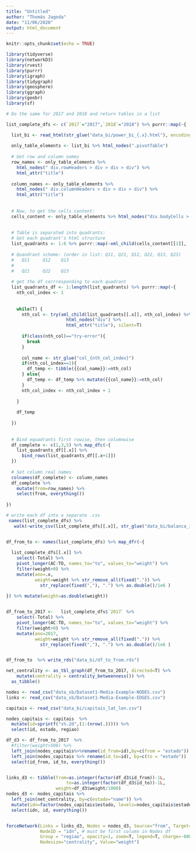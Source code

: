 ```yaml
---
title: "Untitled"
author: "Thomás Jagoda"
date: "11/06/2020"
output: html_document
---
```


```r
knitr::opts_chunk$set(echo = TRUE)
```

```r
library(tidyverse)
library(networkD3)
library(rvest)
library(purrr)
library(igraph)
library(tidygraph)
library(geosphere)
library(ggraph)
library(geobr)
library(sf)
```


```r

# Do the same for 2017 and 2018 and return tables in a list

list_complete_dfs <- c(`2017`="2017",`2018`="2018") %>% purrr::map(~{

  list_bi <- read_html(str_glue("data_bi/power_bi_{.x}.html"), encoding="ISO-8859-1")
  
  only_table_elements <- list_bi %>% html_nodes(".pivotTable")
  
  # Get row and column names
  row_names <- only_table_elements %>% 
    html_nodes(" div.rowHeaders > div > div > div") %>% 
    html_attr("title")
  
  column_names <- only_table_elements %>% 
    html_nodes(" div.columnHeaders > div > div > div") %>% 
    html_attr("title")
  
  
  # Now, to get the cells content:
  cells_content <- only_table_elements %>% html_nodes("div.bodyCells > div:first-child")
  
  
  # Table is separated into quadrants:
  # Get each quadrant's html structure
  list_quadrants <- 1:6 %>% purrr::map(~xml_child(cells_content[[1]], .x))
  
  # Quandrant scheme: (order in list: Q11, Q21, Q12, Q22, Q13, Q23)
  #   Q11     Q12    Q13
  #
  #   Q21     Q22    Q23
  
  # get the df corrresponding to each quadrant
  list_quadrants_df <- 1:length(list_quadrants) %>% purrr::map(~{
    nth_col_index <- 1
    
    
    while(T) {
      nth_col <- try(xml_child(list_quadrants[[.x]], nth_col_index) %>% 
                       html_nodes("div") %>% 
                       html_attr("title"), silent=T)
      
      if(class(nth_col)=="try-error"){
        break
      } 
      
      col_name <- str_glue("col_{nth_col_index}")
      if(nth_col_index==1){
        df_temp <- tibble({{col_name}}:=nth_col)
      } else{
        df_temp <- df_temp %>% mutate({{col_name}}:=nth_col)
      }
      nth_col_index <- nth_col_index + 1
      
    }
    
    df_temp
    
  })
  
  
  # Bind equadrants first rowise, then columnwise
  df_complete <- c(1,3,5) %>% map_dfc(~{
    list_quadrants_df[[.x]] %>% 
      bind_rows(list_quadrants_df[[.x+1]])
  })
  
  # Set column real names
  colnames(df_complete) <- column_names
  df_complete %>%
    mutate(from=row_names) %>%
    select(from, everything())
  
})

# write each df into a separate .csv
 names(list_complete_dfs) %>% 
   walk(~write_csv(list_complete_dfs[[.x]], str_glue("data_bi/balanca_interestadual_{.x}.csv")))



```



```r



df_from_to <- names(list_complete_dfs) %>% map_dfr(~{
  
  list_complete_dfs[[.x]] %>%
    select(-Total) %>%
    pivot_longer(AC:TO, names_to="to", values_to="weight") %>%
    filter(weight>0) %>%
    mutate(ano=.x,
           weight=weight %>% str_remove_all(fixed(".")) %>%
             str_replace(fixed(","), ".") %>% as.double()/1e6 )
  
}) %>% mutate(weight=as.double(weight))


df_from_to_2017 <-   list_complete_dfs$`2017` %>%
    select(-Total) %>%
    pivot_longer(AC:TO, names_to="to", values_to="weight") %>%
    filter(weight>0) %>%
    mutate(ano=2017,
           weight=weight %>% str_remove_all(fixed(".")) %>%
             str_replace(fixed(","), ".") %>% as.double()/1e6 )


df_from_to  %>% write_rds("data_bi/df_to_from.rds")

net_centrality <- as_tbl_graph(df_from_to_2017, directed=T) %>%
    mutate(centrality = centrality_betweenness()) %>% 
  as_tibble()


```




```r

nodes <- read_csv("data_sb/Dataset1-Media-Example-NODES.csv")
links <- read_csv("data_sb/Dataset1-Media-Example-EDGES.csv")

capitais <- read_csv("data_bi/capitais_lat_lon.csv")

nodes_capitais <- capitais  %>%
  mutate(id=sprintf("s%.2d",(1:(nrow(.))))) %>% 
  select(id, estado, regiao)

df_d3 <- df_from_to_2017  %>%
  #filter(weight>500) %>%
  left_join(nodes_capitais%>%rename(id_from=id),by=c(from = "estado")) %>%
  left_join(nodes_capitais %>% rename(id_to=id), by=c(to = "estado"))  %>%
  select(id_from, id_to, everything())


links_d3 <- tibble(from=as.integer(factor(df_d3$id_from))-1L,
                       to=as.integer(factor(df_d3$id_to))-1L,
                   weight=df_d3$weight/1000) 
nodes_d3 <- nodes_capitais %>%
  left_join(net_centrality, by=c(estado="name")) %>%
  mutate(idn=factor(nodes_capitais$estado, levels=nodes_capitais$estado)) %>%
  select(idn, id, everything()) 


forceNetwork(Links = links_d3, Nodes = nodes_d3, Source="from", Target="to",
             NodeID = "idn", # must be first column in Nodes df
             Group = "regiao", opacity=1, zoom=T, legend=T, charge=-600,
             Nodesize="centrality", Value="weight")


```




